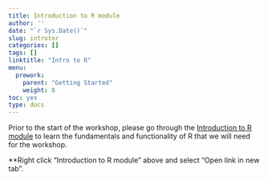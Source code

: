 ```yaml
---
title: Introduction to R module
author: ''
date: "`r Sys.Date()`"
slug: introtor
categories: []
tags: []
linktitle: "Intro to R"
menu:
  prework:
    parent: "Getting Started"
    weight: 8
toc: yes
type: docs
---
```


Prior to the start of the workshop, please go through the [Introduction to R module](https://intro-to-r-mod.netlify.app/days/day1/) to learn the fundamentals and functionality of R that we will need for the workshop. 

**Right click "Introduction to R module" above and select "Open link in new tab". 
